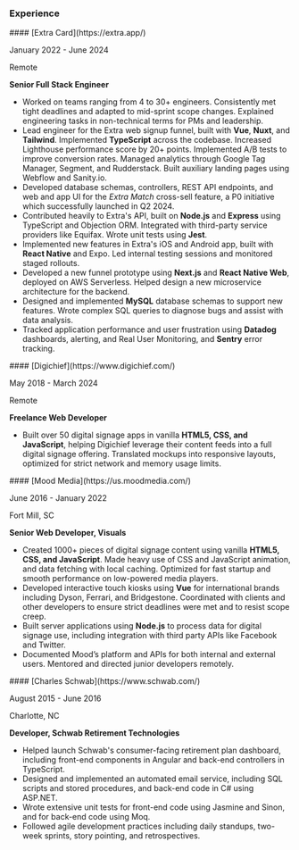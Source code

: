 ### Experience

<article>
<hgroup>
#### [Extra Card](https://extra.app/)

January 2022 - June 2024

Remote

**Senior Full Stack Engineer**
</hgroup>

- Worked on teams ranging from 4 to 30+ engineers. Consistently met tight deadlines and adapted to mid-sprint scope changes. Explained engineering tasks in non-technical terms for PMs and leadership.
- Lead engineer for the Extra web signup funnel, built with **Vue**, **Nuxt**, and **Tailwind**. Implemented **TypeScript** across the codebase. Increased Lighthouse performance score by 20+ points. Implemented A/B tests to improve conversion rates. Managed analytics through Google Tag Manager, Segment, and Rudderstack.  Built auxiliary landing pages using Webflow and Sanity.io.
- Developed database schemas, controllers, REST API endpoints, and web and app UI for the _Extra Match_ cross-sell feature, a P0 initiative which successfully launched in Q2 2024.
- Contributed heavily to Extra's API, built on **Node.js** and **Express** using TypeScript and Objection ORM. Integrated with third-party service providers like Equifax. Wrote unit tests using **Jest**.
- Implemented new features in Extra's iOS and Android app, built with **React Native** and Expo. Led internal testing sessions and monitored staged rollouts.
- Developed a new funnel prototype using **Next.js** and **React Native Web**, deployed on AWS Serverless. Helped design a new microservice architecture for the backend.
- Designed and implemented **MySQL** database schemas to support new features. Wrote complex SQL queries to diagnose bugs and assist with data analysis.
- Tracked application performance and user frustration using **Datadog** dashboards, alerting, and Real User Monitoring, and **Sentry** error tracking.
</article>

<article>
<hgroup>
#### [Digichief](https://www.digichief.com/)

May 2018 - March 2024

Remote

**Freelance Web Developer**
</hgroup>

- Built over 50 digital signage apps in vanilla **HTML5, CSS, and JavaScript**, helping Digichief leverage their content feeds into a full digital signage offering. Translated mockups into responsive layouts, optimized for strict network and memory usage limits.
</article>

<article>
<hgroup>
#### [Mood Media](https://us.moodmedia.com/)

June 2016 - January 2022

Fort Mill, SC

**Senior Web Developer, Visuals**
</hgroup>

- Created 1000+ pieces of digital signage content using vanilla **HTML5, CSS, and JavaScript**. Made heavy use of CSS and JavaScript animation, and data fetching with local caching. Optimized for fast startup and smooth performance on low-powered media players.
- Developed interactive touch kiosks using **Vue** for international brands including Dyson, Ferrari, and Bridgestone. Coordinated with clients and other developers to ensure strict deadlines were met and to resist scope creep.
- Built server applications using **Node.js** to process data for digital signage use, including integration with third party APIs like Facebook and Twitter.
- Documented Mood’s platform and APIs for both internal and external users. Mentored and directed junior developers remotely.
</article>

<article>
<hgroup>
#### [Charles Schwab](https://www.schwab.com/)

August 2015 - June 2016

Charlotte, NC

**Developer, Schwab Retirement Technologies**
</hgroup>

- Helped launch Schwab's consumer-facing retirement plan dashboard, including front-end components in Angular and back-end controllers in TypeScript.
- Designed and implemented an automated email service, including SQL scripts and stored procedures, and back-end code in C# using ASP.NET.
- Wrote extensive unit tests for front-end code using Jasmine and Sinon, and for back-end code using Moq.
- Followed agile development practices including daily standups, two-week sprints, story pointing, and retrospectives.
</article>